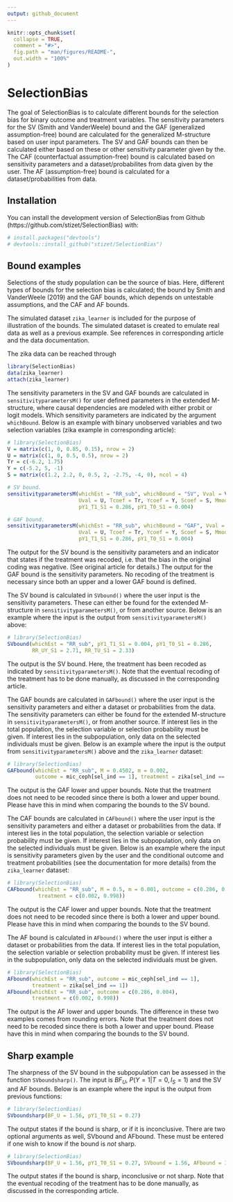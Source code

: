 ```yaml
---
output: github_document
---
```


<!-- README.md is generated from README.Rmd. Please edit that file -->

```r
knitr::opts_chunk$set(
  collapse = TRUE,
  comment = "#>",
  fig.path = "man/figures/README-",
  out.width = "100%"
)
```

# SelectionBias

<!-- badges: start -->
<!-- badges: end -->

The goal of SelectionBias is to calculate different bounds for the
selection bias for binary outcome and treatment variables. The sensitivity 
parameters for the SV (Smith and VanderWeele) bound and the GAF (generalized
assumption-free) bound are calculated for the generalized M-structure based on
user input parameters. The SV and GAF bounds can then be calculated either based
on these or other sensitivity parameter given by the. The CAF (counterfactual
assumption-free) bound is calculated based on sensitivity parameters and a 
dataset/probabilites from data given by the user. The AF (assumption-free) bound
is calculated for a dataset/probabilities from data.

## Installation

You can install the development version of SelectionBias from Github
(https://github.com/stizet/SelectionBias) with:

``` r
# install.packages("devtools") 
# devtools::install_github("stizet/SelectionBias")
```

## Bound examples

Selections of the study population can be the source of bias. Here, different
types of bounds for the selection bias is calculated; the bound by Smith and
VanderWeele (2019) and the GAF bounds, which depends on untestable assumptions,
and the CAF and AF bounds.

The simulated dataset `zika_learner` is included for the purpose of
illustration of the bounds. The simulated dataset is created to emulate real
data as well as a previous example. See references in corresponding article
and the data documentation.

The zika data can be reached through
```r
library(SelectionBias)
data(zika_learner)
attach(zika_learner)
```

The sensitivity parameters in the SV and GAF bounds are calculated in 
`sensitivityparametersM()` for user defined parameters in the extended
M-structure, where causal dependencies are modeled with either probit or logit
models. Which sensitivity parameters are indicated by the argument `whichBound`.
Below is an example with binary unobserved variables and two selection variables
(zika example in corresponding article):
```r
# library(SelectionBias)
V = matrix(c(1, 0, 0.85, 0.15), nrow = 2)
U = matrix(c(1, 0, 0.5, 0.5), nrow = 2)
Tr = c(-6.2, 1.75)
Y = c(-5.2, 5, -1)
S = matrix(c(1.2, 2.2, 0, 0.5, 2, -2.75, -4, 0), ncol = 4)

# SV bound.
sensitivityparametersM(whichEst = "RR_sub", whichBound = "SV", Vval = V,
                       Uval = U, Tcoef = Tr, Ycoef = Y, Scoef = S, Mmodel = "L",
                       pY1_T1_S1 = 0.286, pY1_T0_S1 = 0.004)

# GAF bound.
sensitivityparametersM(whichEst = "RR_sub", whichBound = "GAF", Vval = V,
                       Uval = U, Tcoef = Tr, Ycoef = Y, Scoef = S, Mmodel = "L",
                       pY1_T1_S1 = 0.286, pY1_T0_S1 = 0.004)
```
The output for the SV bound is the sensitivity parameters and an indicator that
states if the treatment was recoded, i.e. that the bias in the original coding
was negative. (See original article for details.) The output for the GAF bound
is the sensitivity parameters. No recoding of the treatment is necessary since
both an upper and a lower GAF bound is defined.

The SV bound is calculated in `SVbound()` where the user input is the
sensitivity parameters. These can either be found for the extended M-structure 
in `sensitivityparametersM()`, or from another source. Below is an example where
the input is the output from `sensitivityparametersM()` above:
```r
# library(SelectionBias)
SVbound(whichEst = "RR_sub", pY1_T1_S1 = 0.004, pY1_T0_S1 = 0.286,
        RR_UY_S1 = 2.71, RR_TU_S1 = 2.33)
```
The output is the SV bound. Here, the treatment has been recoded as indicated by
`sensitivityparametersM()`. Note that the eventual recoding of the treatment has
to be done manually, as discussed in the corresponding article.

The GAF bounds are calculated in `GAFbound()` where the user input is the
sensitivity parameters and either a dataset or probabilities from the data. The
sensitivity parameters can either be found for the extended M-structure 
in `sensitivityparametersM()`, or from another source. If interest lies in the
total population, the selection variable or selection probability must be given.
If interest lies in the subpopulation, only data on the selected individuals 
must be given. Below is an example where the input is the output from
`sensitivityparametersM()` above and the `zika_learner` dataset:
```r
# library(SelectionBias)
GAFbound(whichEst = "RR_sub", M = 0.4502, m = 0.002, 
         outcome = mic_ceph[sel_ind == 1], treatment = zika[sel_ind == 1])
```
The output is the GAF lower and upper bounds. Note that the treatment does not
need to be recoded since there is both a lower and upper bound. Please have this
in mind when comparing the bounds to the SV bound.

The CAF bounds are calculated in `CAFbound()` where the user input is the
sensitivity parameters and either a dataset or probabilities from the data. If
interest lies in the total population, the selection variable or selection
probability must be given. If interest lies in the subpopulation, only data on
the selected individuals must be given. Below is an example where the input is
sensitivity parameters given by the user and the conditional outcome and
treatment probabilities (see the documentation for more details) from the
`zika_learner`
dataset:
```r
# library(SelectionBias)
CAFbound(whichEst = "RR_sub", M = 0.5, m = 0.001, outcome = c(0.286, 0.004),
          treatment = c(0.002, 0.998))
```
The output is the CAF lower and upper bounds. Note that the treatment does not
need to be recoded since there is both a lower and upper bound. Please have this
in mind when comparing the bounds to the SV bound.

The AF bound is calculated in `AFbound()` where the user input is either a
dataset or probabilities from the data. If interest lies in the total
population, the selection variable or selection probability must be given. If 
interest lies in the subpopulation, only data on the selected individuals must 
be given.
```r
# library(SelectionBias)
AFbound(whichEst = "RR_sub", outcome = mic_ceph[sel_ind == 1],
        treatment = zika[sel_ind == 1])
AFbound(whichEst = "RR_sub", outcome = c(0.286, 0.004),
        treatment = c(0.002, 0.998))
```
The output is the AF lower and upper bounds. The difference in these two
examples comes from rounding errors. Note that the treatment does not need to be
recoded since there is both a lower and upper bound. Please have this in mind
when comparing the bounds to the SV bound.


## Sharp example

The sharpness of the SV bound in the subpopulation can be assessed in the 
function `SVboundsharp()`. The input is $BF_U$, $P(Y=1|T=0,I_S=1)$ and the SV
and AF bounds. Below is an example where the input is the output from
previous functions:
```r
# library(SelectionBias)
SVboundsharp(BF_U = 1.56, pY1_T0_S1 = 0.27)
```
The output states if the bound is sharp, or if it is inconclusive. There are
two optional arguments as well, SVbound and AFbound. These must be entered if
one wish to know if the bound is *not* sharp.
```r
# library(SelectionBias)
SVboundsharp(BF_U = 1.56, pY1_T0_S1 = 0.27, SVbound = 1.56, AFbound = 3.5)
```
The output states if the bound is sharp, inconclusive or not sharp. Note that
the eventual recoding of the treatment has to be done manually, as discussed
in the corresponding article.

